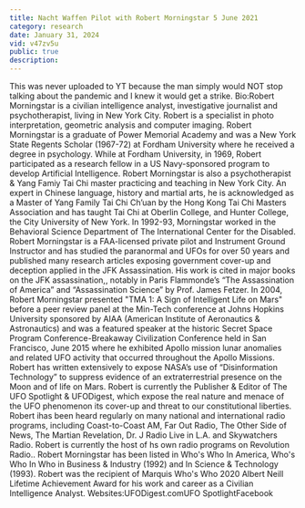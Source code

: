 ```yaml
---
title: Nacht Waffen Pilot with Robert Morningstar 5 June 2021
category: research
date: January 31, 2024
vid: v47zv5u
public: true
description:
---
```

This was never uploaded to YT because the man simply would NOT stop talking about the pandemic and I knew it would get a strike.
Bio:Robert Morningstar is a civilian intelligence analyst, investigative journalist and psychotherapist, living in New York City.
Robert is a specialist in photo interpretation, geometric analysis and computer imaging. Robert Morningstar is a graduate of Power Memorial Academy and was a New York State Regents Scholar (1967-72) at Fordham University where he received a degree in psychology. While at Fordham University, in 1969, Robert participated as a research fellow in a US Navy-sponsored program to develop Artificial Intelligence.
Robert Morningstar is also a psychotherapist & Yang Famiy Tai Chi master practicing and teaching in New York City. An expert in Chinese language, history and martial arts, he is acknowledged as a Master of Yang Family Tai Chi Ch’uan by the Hong Kong Tai Chi Masters Association and has taught Tai Chi at Oberlin College, and Hunter College, the City University of New York. In 1992-93, Morningstar worked in the Behavioral Science Department of The International Center for the Disabled.
Robert Morningstar is a FAA-licensed private pilot and Instrument Ground Instructor and has studied the paranormal and UFOs for over 50 years and published many research articles exposing government cover-up and deception applied in the JFK Assassination. His work is cited in major books on the JFK assassination,, notably in Paris Flammonde’s “The Assassination of America” and “Assassination Science” by Prof. James Fetzer.
In 2004, Robert Morningstar presented "TMA 1: A Sign of Intelligent Life on Mars" before a peer review panel at the Min-Tech conference at Johns Hopkins University sponsored by AIAA (American Institute of Aeronautics & Astronautics) and was a featured speaker at the historic Secret Space Program Conference-Breakaway Civilization Conference held in San Francisco, June 2015 where he exhibited Apollo mission lunar anomalies and related UFO activity that occurred throughout the Apollo Missions. Robert has written extensively to expose NASA’s use of “Disinformation Technology” to suppress evidence of an extraterrestrial presence on the Moon and of life on Mars.
Robert is currently the Publisher & Editor of The UFO Spotlight & UFODigest, which expose the real nature and menace of the UFO phenomenon its cover-up and threat to our constitutional liberties. Robert ihas been heard regularly on many national and international radio programs, including Coast-to-Coast AM, Far Out Radio, The Other Side of News, The Martian Revelation, Dr. J Radio Live in L.A. and Skywatchers Radio. Robert is currently the host of hs own radio programs on Revolution Radio..
Robert Morningstar has been listed in Who's Who In America, Who's Who In Who in Business & Industry (1992) and In Science & Technology (1993). Robert was the recipient of Marquis Who's Who 2020 Albert Neill Lifetime Achievement Award for his work and career as a Civilian Intelligence Analyst.
Websites:UFODigest.comUFO SpotlightFacebook

